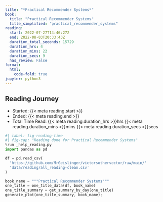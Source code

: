```yaml
---
title: "*Practical Recommender Systems*"
book:
  title: "Practical Recommender Systems"
  title_simplified: "practical_recommender_systems"
reading:
  start: 2022-07-27T14:46:27Z
  end: 2022-08-03T20:33:43Z
  duration_total_seconds: 15729
  duration_hrs: 4
  duration_mins: 22
  duration_secs: 9
  has_review: False
format:
  html:
    code-fold: true
jupyter: python3
---
```


## Reading Journey

* Started: {{< meta reading.start >}}
* Ended: {{< meta reading.end >}}
* Total Time Read: {{< meta reading.duration_hrs >}}hrs {{< meta reading.duration_mins >}}mins {{< meta reading.duration_secs >}}secs

```python
#| label: fig-reading-time
#| fig-cap: "Reading done for Practical Recommender Systems"
%run _help_reading.py
import pandas as pd

df = pd.read_csv(
  'https://github.com/MrGeislinger/victorsothervector/raw/main/'
  'data/reading/all_reading-clean.csv'
)

book_name = """Practical Recommender Systems"""
one_title = one_title_data(df, book_name)
one_title_summary = get_summary_by_day(one_title)
generate_plot(one_title_summary, book_name);
```
